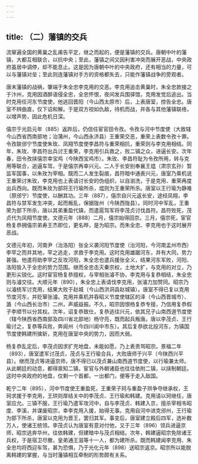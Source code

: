```yaml
---
---
---
```

title: （二）藩镇的交兵
---



流窜遍全国的黄巢之乱甫告平定，继之而起的，便是藩镇的交兵。唐朝中叶的藩镇，大都互相联合，以抗中央；至此，藩镇之间又因利害冲突而展开恶战，中央政府虽居中调停，却不能息止。这是因为唐朝中叶的中央政府，还有相当的力量，可以与藩镇对垒；至此则连藩镇对手方的资格都失去，只能作藩镇战争的旁观者。

唐末藩镇的战祸，肇端于朱全忠李克用的交恶。李克用追击黄巢时，朱全忠款接之于汴州，克用因酒醉语侵全忠，全忠怀恨，夜间发兵围驿馆，克用发觉后逃出。当时克用任河东节度使，他逃回晋阳（今山西太原市）后，上表唐室，控告全忠。唐室不辨曲直，仅下诏和解。于是双方视如仇敌，待机而战，并各与其他藩镇联络，以增声势，因此危机日深。

僖宗于光启元年（885）返跸后，仍信任宦官田令孜。令孜与河中节度使（大致辖今山西省西南部地；治蒲州，今山西永济县）王重荣交恶，重荣上表数令孜十罪。令孜联邠宁节度使朱玫、凤翔节度使李昌符与重荣相抗，重荣则与李克用相结。同年，朱玫、李昌符出兵讨王重荣，李克用引兵救之，败二镇之众，进逼长安。次年春，田令孜挟僖宗幸宝鸡（今陕西宝鸡市）。朱玫、李昌符耻为令孜所用，转与克用等联合，追逼车驾，于是僖宗再幸兴元。二人于长安别奉襄王煴（肃宗玄孙）暂监军国事，以朱玫为宰相。既而二人发生裂痕，昌符暗中通表兴元，唐室乃乘机说王重荣讨朱玫，李克用也上表请讨长安的伪组织，以自湔洗，于是克用、重荣再度出兵西向。既而朱玫为部将王行瑜所杀，煴则为王重荣所杀。唐室以王行瑜为静难（原邠宁）节度使，以酬其功。三年（887），僖宗自兴元返长安，途经凤翔，李昌符与禁军发生冲突，起而叛乱，保据陇州（今陕西陇县）。同时河中军乱，王重荣为部下所杀，唐以其弟重盈代镇，而遣扈驾军将李茂贞讨伐昌符。昌符败死，茂贞代为凤翔节度使。文德元年（888）二月，僖宗始得回京。三月，僖宗死，宦官杨复恭拥僖宗弟寿王杰即位，更名晔，是为昭宗。而朱全忠、李克用也于这时展开恶战。

文德元年初，河南尹（治洛阳）张全义袭河阳节度使（治河阳，今河南孟州市西）李罕之而并其地，罕之逃走，求救于李克用。这时克用雄踞河东，并有大同，势力甚强。他遣将助李罕之反攻河阳，朱全忠也遣兵援张全义，结果河东军败，河阳、洛阳皆入于全忠的势力范围。继而全忠击灭秦宗权，土地大扩，与克用的对立，乃更形尖锐化。这时宦官杨复恭擅权，与宰相张濬不协，李克用与复恭相结，朱全忠则与濬交往。大顺元年（890），朱全忠上表请伐李克用，张濬力加赞同。昭宗乃以濬统军讨克用，结果大败于赵城（今山西洪洞县赵城镇）。唐室不得已复以克用节度河东，并贬窜张濬。克用并乘机并吞昭义节度使辖区的泽（今山西晋城市）、潞（今山西长治市）二州，声威益振。不久，昭宗因恨杨复恭专擅，乃信用复恭假子李顺节以分其权。次年，诏复恭致仕，复恭逃往兴元，依其兄子山南西道节度使（辖今陕西省西南部及四川省北部地）杨守亮，既而起兵叛唐。唐以李茂贞、王行瑜讨之，复恭等兵败，奔阆州（今四川阆中市东）。其后复恭欲北投河东，为镇国节度使韩建所擒斩，克用在唐室中央的势力，因而大弱。

杨复恭乱定后，李茂贞因求扩充地盘，未能如愿，乃上表责骂昭宗。景福二年（893），唐室遣军讨茂贞，茂贞与王行瑜合兵，大败唐师于兴平（今陕西兴平县）。继而茂贞等进逼京师，唐不得已以茂贞兼山南西道节度使，以行瑜兼太师。从此朝廷的动息，都得禀知二镇，宦官与外朝诸臣也往往依附二镇，以挟制朝廷。这时中央政府的地盘，仅剩一个首都，一出都门，便等于走入敌国。

乾宁二年（895），河中节度使王重盈死，王重荣子珂与重盈子珙争夺继承权，王珂求援于李克用，王珙则厚结关中的李茂贞、王行瑜和韩建。克用请以珂继任，唐室应允。三镇不服，王行瑜乃遣军攻河中，自与李茂贞、韩建入京，擅杀宰相韦昭度、李溪，并谋废昭宗，幸李克用入援，始得无事。克用自河中进克邠州，王行瑜为部下所杀，唐室以克用为晋王，罢归其军。事变后，唐室建立殿后四军，选补数万人，使诸王统领。李茂贞认为唐室有意对付他，又于三年（896）领兵进逼京师，昭宗逃奔华州，往依韩建，但建暗中与茂贞相结。次年，韩建逼昭宗免除诸王兵权，于是宿卫尽撤，皇弟通王滋等十一人，都为建所杀。既而韩建闻李克用、朱全忠均将西迎车驾，甚为恐惧，乃于光化元年（898）送昭宗返京。昭宗所以能脱离韩建的掌握，与当时藩镇相互牵制的形势颇有关系。